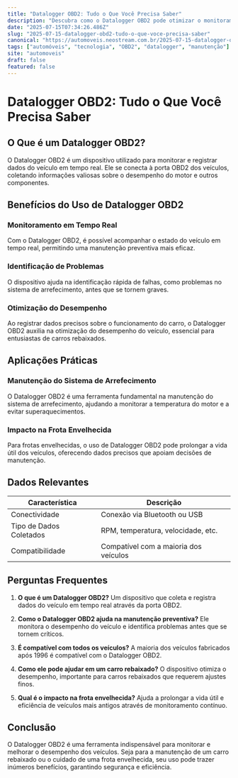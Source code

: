 ```yaml
---
title: "Datalogger OBD2: Tudo o Que Você Precisa Saber"
description: "Descubra como o Datalogger OBD2 pode otimizar o monitoramento de veículos, sua aplicação e impacto em áreas como carro rebaixado, sistema de arrefecimento e mais."
date: "2025-07-15T07:34:26.486Z"
slug: "2025-07-15-datalogger-obd2-tudo-o-que-voce-precisa-saber"
canonical: "https://automoveis.neostream.com.br/2025-07-15-datalogger-obd2-tudo-o-que-voce-precisa-saber"
tags: ["automóveis", "tecnologia", "OBD2", "datalogger", "manutenção"]
site: "automoveis"
draft: false
featured: false
---
```


# Datalogger OBD2: Tudo o Que Você Precisa Saber

## O Que é um Datalogger OBD2?
O Datalogger OBD2 é um dispositivo utilizado para monitorar e registrar dados do veículo em tempo real. Ele se conecta à porta OBD2 dos veículos, coletando informações valiosas sobre o desempenho do motor e outros componentes.

## Benefícios do Uso de Datalogger OBD2

### Monitoramento em Tempo Real
Com o Datalogger OBD2, é possível acompanhar o estado do veículo em tempo real, permitindo uma manutenção preventiva mais eficaz.

### Identificação de Problemas
O dispositivo ajuda na identificação rápida de falhas, como problemas no sistema de arrefecimento, antes que se tornem graves.

### Otimização do Desempenho
Ao registrar dados precisos sobre o funcionamento do carro, o Datalogger OBD2 auxilia na otimização do desempenho do veículo, essencial para entusiastas de carros rebaixados.

## Aplicações Práticas

### Manutenção do Sistema de Arrefecimento
O Datalogger OBD2 é uma ferramenta fundamental na manutenção do sistema de arrefecimento, ajudando a monitorar a temperatura do motor e a evitar superaquecimentos.

### Impacto na Frota Envelhecida
Para frotas envelhecidas, o uso de Datalogger OBD2 pode prolongar a vida útil dos veículos, oferecendo dados precisos que apoiam decisões de manutenção.

## Dados Relevantes

| Característica          | Descrição                               |
|-------------------------|-----------------------------------------|
| Conectividade          | Conexão via Bluetooth ou USB            |
| Tipo de Dados Coletados | RPM, temperatura, velocidade, etc.      |
| Compatibilidade         | Compatível com a maioria dos veículos  |

## Perguntas Frequentes

1. **O que é um Datalogger OBD2?**
   Um dispositivo que coleta e registra dados do veículo em tempo real através da porta OBD2.

2. **Como o Datalogger OBD2 ajuda na manutenção preventiva?**
   Ele monitora o desempenho do veículo e identifica problemas antes que se tornem críticos.

3. **É compatível com todos os veículos?**
   A maioria dos veículos fabricados após 1996 é compatível com o Datalogger OBD2.

4. **Como ele pode ajudar em um carro rebaixado?**
   O dispositivo otimiza o desempenho, importante para carros rebaixados que requerem ajustes finos.

5. **Qual é o impacto na frota envelhecida?**
   Ajuda a prolongar a vida útil e eficiência de veículos mais antigos através de monitoramento contínuo.

## Conclusão
O Datalogger OBD2 é uma ferramenta indispensável para monitorar e melhorar o desempenho dos veículos. Seja para a manutenção de um carro rebaixado ou o cuidado de uma frota envelhecida, seu uso pode trazer inúmeros benefícios, garantindo segurança e eficiência.